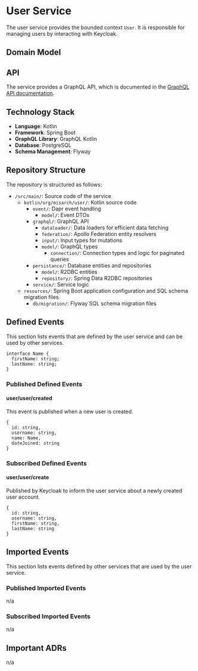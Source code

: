 
# User Service

The user service provides the bounded context `User`.
It is responsible for managing users by interacting with Keycloak.

## Domain Model

<CustomImage path="/renderedDiagrams/userDomainModel" width="685.5" height="381.5" />

## API

The service provides a GraphQL API, which is documented in the [GraphQL API documentation](/docs/graphql/user).

## Technology Stack

- **Language**: Kotlin
- **Framework**: Spring Boot
- **GraphQL Library**: GraphQL Kotlin
- **Database**: PostgreSQL
- **Schema Management**: Flyway

## Repository Structure

The repository is structured as follows:

<div className="repository-structure" >

- `/src/main/`: Source code of the service
  - `kotlin/org/misarch/user/`: Kotlin source code
    - `event/`: Dapr event handling
      - `model/`: Event DTOs
    - `graphql/`: GraphQL API
      - `dataloader/`: Data loaders for efficient data fetching
      - `federation/`: Apollo Federation entity resolvers
      - `input/`: Input types for mutations
      - `model/`: GraphQL types
        - `connection/`: Connection types and logic for paginated queries
    - `persistance/`: Database entities and repositories
      - `model/`: R2DBC entities
      - `repository/`: Spring Data R2DBC repositories
    - `service/`: Service logic
  - `resources/`: Spring Boot application configuration and SQL schema migration files
    - `db/migration/`: Flyway SQL schema migration files

</div>

## Defined Events

This section lists events that are defined by the user service and can be used by other services.

```tsx
interface Name {
  firstName: string;
  lastName: string;
}
```

### Published Defined Events

#### user/user/created

This event is published when a new user is created.

```tsx
{
  id: string,
  username: string,
  name: Name,
  dateJoined: string
}
```

### Subscribed Defined Events

#### user/user/create

Published by Keycloak to inform the user service about a newly created user account.

```tsx
{
  id: string,
  username: string,
  firstName: string,
  lastName: string
}
```

## Imported Events

This section lists events defined by other services that are used by the user service.

### Published Imported Events

n/a

### Subscribed Imported Events

n/a

## Important ADRs

n/a
